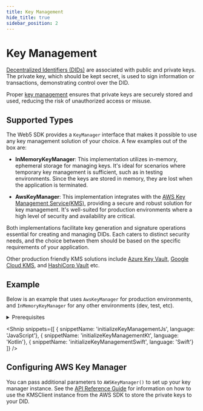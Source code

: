 ```yaml
---
title: Key Management
hide_title: true
sidebar_position: 2
---
```


<LanguageSwitcher languages="JavaScript, Kotlin, Swift" />

# Key Management

[Decentralized Identifiers (DIDs)](/docs/web5/learn/decentralized-identifiers) are associated with public and private keys.
The private key, which should be kept secret, is used to sign information or transactions, demonstrating control over the DID.

Proper [key management](https://en.wikipedia.org/wiki/Key_management) ensures that private keys are securely stored and used, reducing the risk of unauthorized access or misuse.

## Supported Types

The Web5 SDK provides a `KeyManager` interface that makes it possible to use any key management solution of your choice. A few examples out of the box are:

* **InMemoryKeyManager**: This implementation utilizes in-memory, ephemeral storage for managing keys.
It's ideal for scenarios where temporary key management is sufficient, such as in testing environments.
Since the keys are stored in memory, they are lost when the application is terminated.

* **AwsKeyManager**: This implementation integrates with the [AWS Key Management Service(KMS)](https://docs.aws.amazon.com/kms/latest/developerguide/overview.html), providing a secure and robust solution for key management.
It's well-suited for production environments where a high level of security and availability are critical.

Both implementations facilitate key generation and signature operations essential for creating and managing DIDs. Each caters to distinct security needs, and the choice between them should be based on the specific requirements of your application.

Other production friendly KMS solutions include [Azure Key Vault](https://azure.microsoft.com/en-us/products/key-vault), [Google Cloud KMS](https://cloud.google.com/security/products/security-key-management), and [HashiCorp Vault](https://www.hashicorp.com/products/vault) etc.

## Example
Below is an example that uses `AwsKeyManager` for production environments, and `InMemoryKeyManager` for any other environments (dev, test, etc).

<details>
<summary>Prerequisites</summary>

**Install Packages**

<Dependencies languageDependencies={[
  { language: 'javascript', dependencies: ['@web5/dids', '@web5/crypto', '@web5/crypto-aws-kms'] },
  { language: 'maven', dependencies: ['web5-dids', 'web5-crypto'] },
  { language: 'gradle', dependencies: ['web5-dids', 'web5-crypto'] },
  { language: 'swift', dependencies: ['Web5']},
]}/>

**Import Classes**

<Shnip snippets={[
    { snippetName: 'importKeyManagementJs', language: 'JavaScript'},
    { snippetName: 'importKeyManagementKt', language: 'Kotlin'},
    { snippetName: 'web5ImportSwift', language: 'Swift'}
]} />

</details>

<Shnip snippets={[
    { snippetName: 'initializeKeyManagementJs', language: 'JavaScript'},
    { snippetName: 'initializeKeyManagementKt', language: 'Kotlin'},
    { snippetName: 'initializeKeyManagementSwift', language: 'Swift'}
]} />

## Configuring AWS Key Manager
You can pass additional parameters to `AWSKeyManager()` to set up your key manager instance. See the [API Reference Guide](https://tbd54566975.github.io/web5-js/types/_web5_crypto_aws_kms.AwsKeyManagerParams.html) for information on how to use the KMSClient instance from the AWS SDK to store the private keys to your DID.
